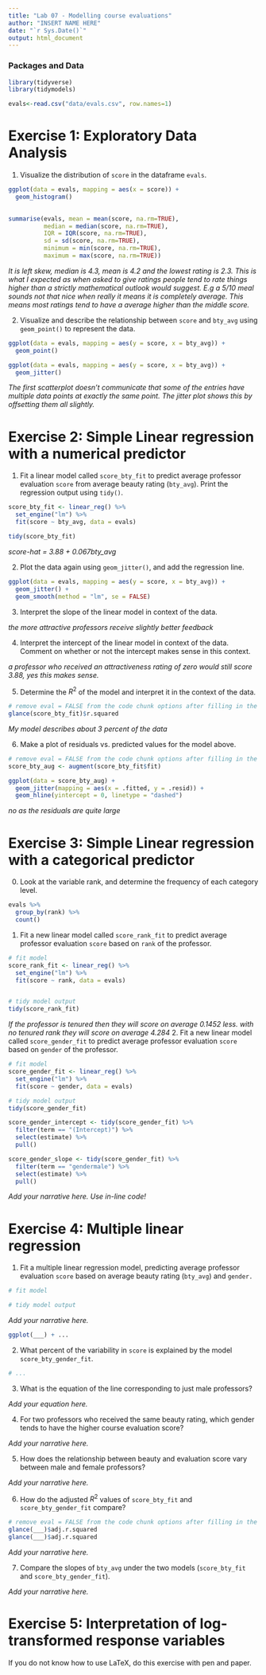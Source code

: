 ```yaml
---
title: "Lab 07 - Modelling course evaluations"
author: "INSERT NAME HERE"
date: "`r Sys.Date()`"
output: html_document
---
```


### Packages and Data

```r
library(tidyverse)
library(tidymodels)

```


```r
evals<-read.csv("data/evals.csv", row.names=1)
```


# Exercise 1: Exploratory Data Analysis

1.  Visualize the distribution of `score` in the dataframe `evals`.

```r
ggplot(data = evals, mapping = aes(x = score)) +
  geom_histogram()
  

summarise(evals, mean = mean(score, na.rm=TRUE),
          median = median(score, na.rm=TRUE), 
          IQR = IQR(score, na.rm=TRUE),
          sd = sd(score, na.rm=TRUE),
          minimum = min(score, na.rm=TRUE),
          maximum = max(score, na.rm=TRUE))
```

*It is left skew, median is 4.3, mean is 4.2 and the lowest rating is 2.3. This is what I expected as when asked to give ratings people tend to rate things higher than a strictly mathematical outlook would suggest. E.g a 5/10 meal sounds not that nice when really it means it is completely average. This means most ratings tend to have a average higher than the middle score.*

2.  Visualize and describe the relationship between `score` and `bty_avg` using `geom_point()` to represent the data. 

```r
ggplot(data = evals, mapping = aes(y = score, x = bty_avg)) +
  geom_point()

ggplot(data = evals, mapping = aes(y = score, x = bty_avg)) +
  geom_jitter()
```

*The first scatterplot doesn't communicate that some of the entries have multiple data points at exactly the same point. The jitter plot shows this by offsetting them all slightly.*

# Exercise 2: Simple Linear regression with a numerical predictor

1. Fit a linear model called `score_bty_fit` to predict average professor evaluation `score` from average beauty rating (`bty_avg`). Print the regression output using `tidy()`.

```r
score_bty_fit <- linear_reg() %>%
  set_engine("lm") %>%
  fit(score ~ bty_avg, data = evals)
```

```r
tidy(score_bty_fit)
```

*score-hat = 3.88 + 0.067bty_avg*

2. Plot the data again using `geom_jitter()`, and add the regression line.

```r
ggplot(data = evals, mapping = aes(y = score, x = bty_avg)) +
  geom_jitter() +
  geom_smooth(method = "lm", se = FALSE)
```

3. Interpret the slope of the linear model in context of the data.

*the more attractive professors receive slightly better feedback*

4. Interpret the intercept of the linear model in context of the data. Comment on whether or not the intercept makes sense in this context.

*a professor who received an attractiveness rating of zero would still score 3.88, yes this makes sense.*

5. Determine the $R^2$ of the model and interpret it in the context of the data.

```r
# remove eval = FALSE from the code chunk options after filling in the blanks
glance(score_bty_fit)$r.squared
```

*My model describes about 3 percent of the data*

6. Make a plot of residuals vs. predicted values for the model above.

```r
# remove eval = FALSE from the code chunk options after filling in the blanks
score_bty_aug <- augment(score_bty_fit$fit)

ggplot(data = score_bty_aug) +
  geom_jitter(mapping = aes(x = .fitted, y = .resid)) +
  geom_hline(yintercept = 0, linetype = "dashed")
```

*no as the residuals are quite large*

# Exercise 3: Simple Linear regression with a categorical predictor

0. Look at the variable rank, and determine the frequency of each category level.

```r
evals %>%
  group_by(rank) %>%
  count()
```

1. Fit a new linear model called `score_rank_fit` to predict average professor evaluation `score` based on `rank` of the professor.

```r
# fit model
score_rank_fit <- linear_reg() %>%
  set_engine("lm") %>%
  fit(score ~ rank, data = evals)


# tidy model output
tidy(score_rank_fit)
```

*If the professor is tenured then they will score on average 0.1452 less. with no tenured rank they will score on average 4.284*
2. Fit a new linear model called `score_gender_fit` to predict average professor evaluation `score` based on `gender` of the professor. 

```r
# fit model
score_gender_fit <- linear_reg() %>%
  set_engine("lm") %>%
  fit(score ~ gender, data = evals)

# tidy model output
tidy(score_gender_fit)

```

```r
score_gender_intercept <- tidy(score_gender_fit) %>% 
  filter(term == "(Intercept)") %>%
  select(estimate) %>%
  pull()
```

```r
score_gender_slope <- tidy(score_gender_fit) %>% 
  filter(term == "gendermale") %>%
  select(estimate) %>%
  pull()
```

*Add your narrative here. Use in-line code!*

# Exercise 4: Multiple linear regression

1. Fit a multiple linear regression model, predicting average professor evaluation `score` based on average beauty rating (`bty_avg`) and `gender.`

```r
# fit model

# tidy model output
```

*Add your narrative here.*

```r
ggplot(___) + ...
```

2. What percent of the variability in `score` is explained by the model `score_bty_gender_fit`. 

```r
# ...
```


3. What is the equation of the line corresponding to just male professors?

*Add your equation here.*

4. For two professors who received the same beauty rating, which gender tends to have the higher course evaluation score?

*Add your narrative here.*

5. How does the relationship between beauty and evaluation score vary between male and female professors?

*Add your narrative here.*

6. How do the adjusted $R^2$ values of `score_bty_fit` and `score_bty_gender_fit` compare? 

```r
# remove eval = FALSE from the code chunk options after filling in the blanks
glance(___)$adj.r.squared
glance(___)$adj.r.squared
```

*Add your narrative here.*

7. Compare the slopes of `bty_avg` under the two models (`score_bty_fit` and `score_bty_gender_fit`).

*Add your narrative here.*

# Exercise 5: Interpretation of log-transformed response variables

If you do not know how to use LaTeX, do this exercise with pen and paper.

